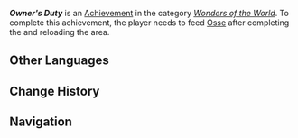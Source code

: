 {{Achievement Infobox
|id           = 81478
|order id     = 1462
|category     = Wonders of the World
|description  = Bring Osse some fresh food.
|requirements = 
|primogems    = 5
|tracking     = 
|topic        = 
|type         = Exploration
|quest        = 
|hidden       = 1
}}
'''''Owner's Duty''''' is an [[Achievement]] in the category ''[[Wonders of the World]]''. To complete this achievement, the player needs to feed [[Osse]] after completing the {{Quest|For Yesterday and Tomorrow}} and reloading the area.
<!--
==Gameplay Notes==
* 

==Gallery==
{{Preview
|size=300px
|file=
|caption=
}}

==Video Guides==
{{EVT
|video1   = 
|caption1 = 
}}
-->
==Other Languages==
{{Other Languages
|en       = Owner's Duty
|zhs      = 饲主的职分
|zhs_rm   = 
|zht      = 飼主的職分
|zht_rm   = 
|zh_tl    = 
|ja       = 飼い主の本分
|ja_rm    = Kainushi no Honbun
|ja_tl    = Owner's Duty
|ko       = 집사의 책임
|ko_rm    = 
|ko_tl    = 
|es       = El deber de {{MC|m=un dueño|f=una dueña}}
|es_tl    = {{MC|An Owner's|mf=1}} Duty
|fr       = Le devoir {{MC|m=d'un maître|f=d'une maîtresse}}
|fr_tl    = The Duty of a {{MC|mf=1|Master}}
|ru       = Обязанность владельца
|ru_tl    = 
|th       = หน้าที่ของผู้ดูแล
|th_rm    = 
|th_tl    = 
|vi       = Chức Trách Của Người Chủ
|vi_tl    = 
|de       = Pflichten eines Herrchens
|de_tl    = Owner's Duties
|id       = Tanggung Jawab Pemilik
|id_tl    = Owner's Responsibility
|pt       = Dever de Alimentar
|pt_tl    = 
|tr       = Sahibin Görevleri
|tr_tl    = 
|it       = Il dovere di un bravo padrone
|it_tl    = The Duty of a Good Owner
}}

==Change History==
{{Change History|4.6}}

==Navigation==
{{Achievement Navbox}}